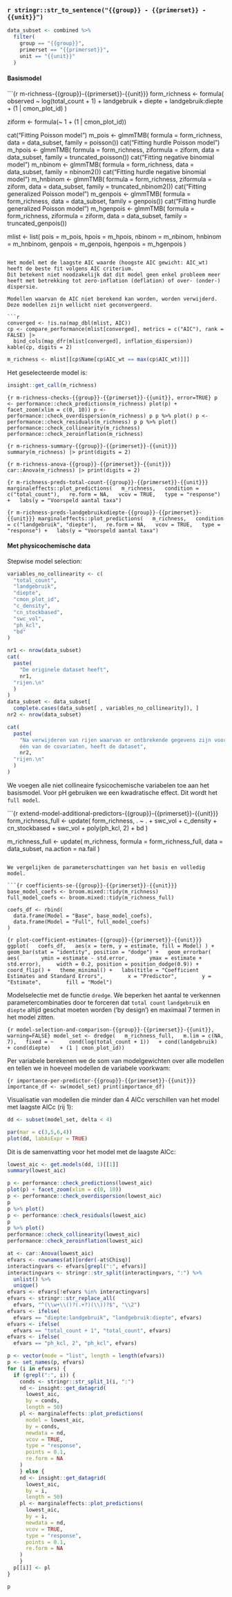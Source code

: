 
### `r stringr::str_to_sentence("{{group}} - {{primerset}} - {{unit}}")`

```r
data_subset <- combined %>%
  filter(
    group == "{{group}}",
    primerset == "{{primerset}}",
    unit == "{{unit}}"
  )
```

#### Basismodel

```{r m-richness-{{group}}-{{primerset}}-{{unit}}}
form_richness <- formula(
  observed ~
    log(total_count + 1)
  + landgebruik
  + diepte
  + landgebruik:diepte
  + (1 | cmon_plot_id)
  )

ziform <- formula(~ 1 + (1 | cmon_plot_id))

cat("Fitting Poisson model\n")
m_pois <- glmmTMB(
  formula = form_richness,
  data = data_subset,
  family = poisson())
cat("Fitting hurdle Poisson model\n")
m_hpois <- glmmTMB(
  formula = form_richness,
  ziformula = ziform,
  data = data_subset,
  family = truncated_poisson())
cat("Fitting negative binomial model\n")
m_nbinom <- glmmTMB(
  formula = form_richness,
  data = data_subset,
  family = nbinom2())
cat("Fitting hurdle negative binomial model\n")
m_hnbinom <- glmmTMB(
  formula = form_richness,
  ziformula = ziform,
  data = data_subset,
  family = truncated_nbinom2())
cat("Fitting generalized Poisson model\n")
m_genpois <- glmmTMB(
  formula = form_richness,
  data = data_subset,
  family = genpois())
cat("Fitting hurdle generalized Poisson model\n")
m_hgenpois <- glmmTMB(
  formula = form_richness,
  ziformula = ziform,
  data = data_subset,
  family = truncated_genpois())

mlist <- list(
  pois = m_pois,
  hpois = m_hpois,
  nbinom = m_nbinom,
  hnbinom = m_hnbinom,
  genpois = m_genpois,
  hgenpois = m_hgenpois
)
```

Het model met de laagste AIC waarde (hoogste AIC gewicht: AIC_wt) heeft de beste fit volgens AIC criterium.
Dit betekent niet noodzakelijk dat dit model geen enkel probleem meer heeft met betrekking tot zero-inflation (deflation) of over- (onder-) dispersie.

Modellen waarvan de AIC niet berekend kan worden, worden verwijderd.
Deze modellen zijn wellicht niet geconvergeerd.

```r
converged <- !is.na(map_dbl(mlist, AIC))
cp <- compare_performance(mlist[converged], metrics = c("AIC"), rank = FALSE) |>
  bind_cols(map_dfr(mlist[converged], inflation_dispersion))
kable(cp, digits = 2)
```

```r
m_richness <- mlist[[cp$Name[cp$AIC_wt == max(cp$AIC_wt)]]]
```


Het geselecteerde model is:

```r
insight::get_call(m_richness)
```

```{r m-richness-checks-{{group}}-{{primerset}}-{{unit}}, error=TRUE}
p <- performance::check_predictions(m_richness)
plot(p) + facet_zoom(xlim = c(0, 10))
p <- performance::check_overdispersion(m_richness)
p
p %>% plot()
p <- performance::check_residuals(m_richness)
p
p %>% plot()
performance::check_collinearity(m_richness)
performance::check_zeroinflation(m_richness)
```


```{r m-richness-summary-{{group}}-{{primerset}}-{{unit}}}
summary(m_richness) |> print(digits = 2)
```

```{r m-richness-anova-{{group}}-{{primerset}}-{{unit}}}
car::Anova(m_richness) |> print(digits = 2)
```

```{r m-richness-preds-total-count-{{group}}-{{primerset}}-{{unit}}}
marginaleffects::plot_predictions(
  m_richness,
  condition = c("total_count"),
  re.form = NA,
  vcov = TRUE,
  type = "response") +
  labs(y = "Voorspeld aantal taxa")
```

```{r m-richness-preds-landgebruikxdiepte-{{group}}-{{primerset}}-{{unit}}}
marginaleffects::plot_predictions(
  m_richness,
  condition = c("landgebruik", "diepte"),
  re.form = NA,
  vcov = TRUE,
  type = "response") +
  labs(y = "Voorspeld aantal taxa")
```


#### Met physicochemische data

Stepwise model selection:

```r
variables_no_collinearity <- c(
  "total_count", 
  "landgebruik", 
  "diepte", 
  "cmon_plot_id", 
  "c_density", 
  "cn_stockbased", 
  "swc_vol", 
  "ph_kcl", 
  "bd"
)

nr1 <- nrow(data_subset)
cat(
  paste(
    "De originele dataset heeft",
    nr1,
  "rijen.\n"
  )
)
data_subset <- data_subset[
  complete.cases(data_subset[ , variables_no_collinearity]), ]
nr2 <- nrow(data_subset)

cat(
  paste(
    "Na verwijderen van rijen waarvan er ontbrekende gegevens zijn voor
    één van de covariaten, heeft de dataset",
    nr2,
  "rijen.\n"
  )
)
```


We voegen alle niet collineaire fysicochemische variabelen toe aan het basismodel.
Voor pH gebruiken we een kwadratische effect.
Dit wordt het `full model`.

```{r extend-model-additional-predictors-{{group}}-{{primerset}}-{{unit}}}
form_richness_full <- update(
  form_richness,
  . ~ . 
  + swc_vol
  + c_density
  + cn_stockbased
  + swc_vol
  + poly(ph_kcl, 2)
  + bd
)

m_richness_full <- update(
  m_richness,
  formula = form_richness_full,
  data = data_subset,
  na.action = na.fail
)
```

We vergelijken de parameterschattingen van het basis en volledig model.

```{r coefficients-se-{{group}}-{{primerset}}-{{unit}}}
base_model_coefs <- broom.mixed::tidy(m_richness)
full_model_coefs <- broom.mixed::tidy(m_richness_full)

coefs_df <- rbind(
  data.frame(Model = "Base", base_model_coefs),
  data.frame(Model = "Full", full_model_coefs)
)

```

```{r plot-coefficient-estimates-{{group}}-{{primerset}}-{{unit}}}
ggplot(
  coefs_df,
  aes(x = term, y = estimate, fill = Model)
) +
  geom_bar(stat = "identity", position = "dodge") +
  geom_errorbar(
    aes(
      ymin = estimate - std.error,
      ymax = estimate + std.error),
    width = 0.2, position = position_dodge(0.9)) +
  coord_flip() +
  theme_minimal() +
  labs(title = "Coefficient Estimates and Standard Errors",
       x = "Predictor",
       y = "Estimate",
       fill = "Model")
```


Modelselectie met de functie `dredge`.
We beperken het aantal te verkennen parametercombinaties door te forceren dat `total count` `landgebruik` en `diepte` altijd geschat moeten worden ('by design') en maximaal 7 termen in het model zitten.

```{r model-selection-and-comparison-{{group}}-{{primerset}}-{{unit}}, warning=FALSE}
model_set <- dredge(
  m_richness_full,
  m.lim = c(NA, 7),
  fixed = ~
    cond(log(total_count + 1))
  + cond(landgebruik)
  + cond(diepte)
  + (1 | cmon_plot_id))
```

Per variabele berekenen we de som van modelgewichten over alle modellen en tellen we in hoeveel modellen de variabele voorkwam:

```{r importance-per-predictor-{{group}}-{{primerset}}-{{unit}}}
importance_df <- sw(model_set)
print(importance_df)
```

Visualisatie van modellen die minder dan 4 AICc verschillen van het model met laagste AICc (rij 1):

```r
dd <- subset(model_set, delta < 4)

par(mar = c(3,5,6,4))
plot(dd, labAsExpr = TRUE)
```

Dit is de samenvatting voor het model met de laagste AICc:

```r
lowest_aic <- get.models(dd, 1)[[1]]
summary(lowest_aic)
```


```r
p <- performance::check_predictions(lowest_aic)
plot(p) + facet_zoom(xlim = c(0, 10))
p <- performance::check_overdispersion(lowest_aic)
p
p %>% plot()
p <- performance::check_residuals(lowest_aic)
p
p %>% plot()
performance::check_collinearity(lowest_aic)
performance::check_zeroinflation(lowest_aic)
```


```r
at <- car::Anova(lowest_aic)
efvars <- rownames(at)[order(-at$Chisq)]
interactingvars <- efvars[grepl(":", efvars)]
interactingvars <- stringr::str_split(interactingvars, ":") %>%
  unlist() %>%
  unique()
efvars <- efvars[!efvars %in% interactingvars]
efvars <- stringr::str_replace_all(
  efvars, "^(\\w+\\()?(.+?)(\\))?$", "\\2")
efvars <- ifelse(
  efvars == "diepte:landgebruik", "landgebruik:diepte", efvars)
efvars <- ifelse(
  efvars == "total_count + 1", "total_count", efvars)
efvars <- ifelse(
  efvars == "ph_kcl, 2", "ph_kcl", efvars)

p <- vector(mode = "list", length = length(efvars))
p <- set_names(p, efvars)
for (i in efvars) {
  if (grepl(":", i)) {
    conds <- stringr::str_split_1(i, ":")
    nd <- insight::get_datagrid(
      lowest_aic,
      by = conds,
      length = 50)
    pl <- marginaleffects::plot_predictions(
      model = lowest_aic,
      by = conds,
      newdata = nd,
      vcov = TRUE,
      type = "response",
      points = 0.1,
      re.form = NA
    )
    } else {
    nd <- insight::get_datagrid(
      lowest_aic,
      by = i,
      length = 50)
    pl <- marginaleffects::plot_predictions(
      lowest_aic,
      by = i,
      newdata = nd,
      vcov = TRUE,
      type = "response",
      points = 0.1,
      re.form = NA
    )
    }
  p[[i]] <- pl
}

p
```
